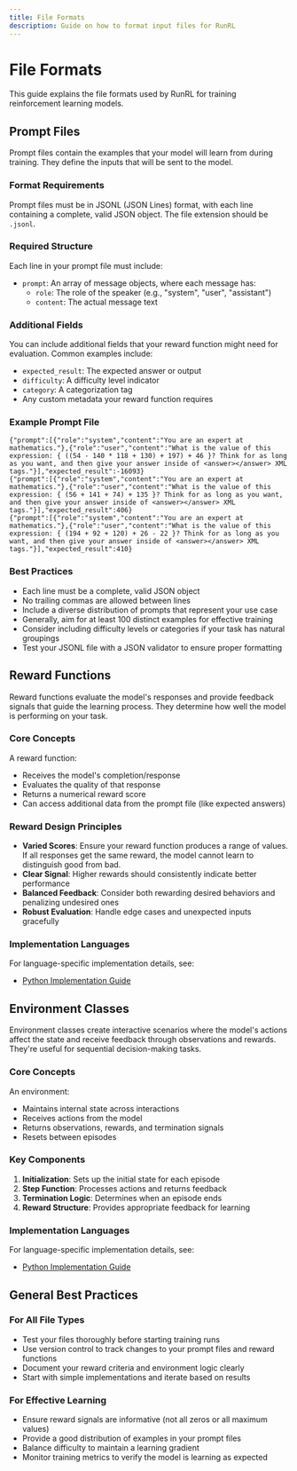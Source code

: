 ```yaml
---
title: File Formats
description: Guide on how to format input files for RunRL
---
```


# File Formats

This guide explains the file formats used by RunRL for training reinforcement learning models.

## Prompt Files

Prompt files contain the examples that your model will learn from during training. They define the inputs that will be sent to the model.

### Format Requirements

Prompt files must be in JSONL (JSON Lines) format, with each line containing a complete, valid JSON object. The file extension should be `.jsonl`.

### Required Structure

Each line in your prompt file must include:

- `prompt`: An array of message objects, where each message has:
  - `role`: The role of the speaker (e.g., "system", "user", "assistant")
  - `content`: The actual message text

### Additional Fields

You can include additional fields that your reward function might need for evaluation. Common examples include:
- `expected_result`: The expected answer or output
- `difficulty`: A difficulty level indicator
- `category`: A categorization tag
- Any custom metadata your reward function requires

### Example Prompt File

```jsonl
{"prompt":[{"role":"system","content":"You are an expert at mathematics."},{"role":"user","content":"What is the value of this expression: { ((54 - 140 * 118 + 130) + 197) + 46 }? Think for as long as you want, and then give your answer inside of <answer></answer> XML tags."}],"expected_result":-16093}
{"prompt":[{"role":"system","content":"You are an expert at mathematics."},{"role":"user","content":"What is the value of this expression: { (56 + 141 + 74) + 135 }? Think for as long as you want, and then give your answer inside of <answer></answer> XML tags."}],"expected_result":406}
{"prompt":[{"role":"system","content":"You are an expert at mathematics."},{"role":"user","content":"What is the value of this expression: { (194 + 92 + 120) + 26 - 22 }? Think for as long as you want, and then give your answer inside of <answer></answer> XML tags."}],"expected_result":410}
```

### Best Practices

- Each line must be a complete, valid JSON object
- No trailing commas are allowed between lines
- Include a diverse distribution of prompts that represent your use case
- Generally, aim for at least 100 distinct examples for effective training
- Consider including difficulty levels or categories if your task has natural groupings
- Test your JSONL file with a JSON validator to ensure proper formatting

## Reward Functions

Reward functions evaluate the model's responses and provide feedback signals that guide the learning process. They determine how well the model is performing on your task.

### Core Concepts

A reward function:
- Receives the model's completion/response
- Evaluates the quality of that response
- Returns a numerical reward score
- Can access additional data from the prompt file (like expected answers)

### Reward Design Principles

- **Varied Scores**: Ensure your reward function produces a range of values. If all responses get the same reward, the model cannot learn to distinguish good from bad.
- **Clear Signal**: Higher rewards should consistently indicate better performance
- **Balanced Feedback**: Consider both rewarding desired behaviors and penalizing undesired ones
- **Robust Evaluation**: Handle edge cases and unexpected inputs gracefully

### Implementation Languages

For language-specific implementation details, see:
- [Python Implementation Guide](/python/file-formats#reward-functions)

## Environment Classes

Environment classes create interactive scenarios where the model's actions affect the state and receive feedback through observations and rewards. They're useful for sequential decision-making tasks.

### Core Concepts

An environment:
- Maintains internal state across interactions
- Receives actions from the model
- Returns observations, rewards, and termination signals
- Resets between episodes

### Key Components

1. **Initialization**: Sets up the initial state for each episode
2. **Step Function**: Processes actions and returns feedback
3. **Termination Logic**: Determines when an episode ends
4. **Reward Structure**: Provides appropriate feedback for learning

### Implementation Languages

For language-specific implementation details, see:
- [Python Implementation Guide](/python/file-formats#environment-classes)

## General Best Practices

### For All File Types
- Test your files thoroughly before starting training runs
- Use version control to track changes to your prompt files and reward functions
- Document your reward criteria and environment logic clearly
- Start with simple implementations and iterate based on results

### For Effective Learning
- Ensure reward signals are informative (not all zeros or all maximum values)
- Provide a good distribution of examples in your prompt files
- Balance difficulty to maintain a learning gradient
- Monitor training metrics to verify the model is learning as expected